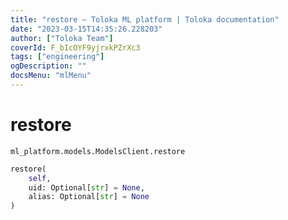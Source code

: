 ```yaml
---
title: "restore — Toloka ML platform | Toloka documentation"
date: "2023-03-15T14:35:26.228203"
author: ["Toloka Team"]
coverId: F_bIcOYF9yjrxkPZrXc3
tags: ["engineering"]
ogDescription: ""
docsMenu: "mlMenu"
---
```


# restore

`ml_platform.models.ModelsClient.restore`

```python
restore(
    self,
    uid: Optional[str] = None,
    alias: Optional[str] = None
)
```